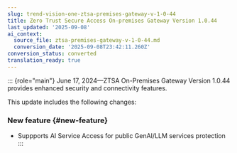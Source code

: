 ```yaml
---
slug: trend-vision-one-ztsa-premises-gateway-v-1-0-44
title: Zero Trust Secure Access On-premises Gateway Version 1.0.44
last_updated: '2025-09-08'
ai_context:
  source_file: ztsa-premises-gateway-v-1-0-44.md
  conversion_date: '2025-09-08T23:42:11.260Z'
conversion_status: converted
translation_ready: true
---
```


::: {role="main"}
June 17, 2024—ZTSA On-Premises Gateway Version 1.0.44 provides enhanced security and connectivity features.

This update includes the following changes:

### New feature {#new-feature}

- Suppports AI Service Access for public GenAI/LLM services protection
:::
